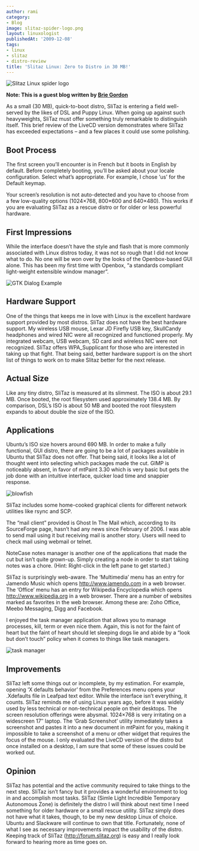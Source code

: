 ```yaml
---
author: rami
category:
- Blog
image: slitaz-spider-logo.png
layout: linuxologist
publishedAt: '2009-12-08'
tags:
- linux
- slitaz
- distro-review
title: 'Slitaz Linux: Zero to Distro in 30 MB!'
---
```


![Slitaz Linux spider logo](/assets/images/content/blog/slitaz-spider-logo.png)

 __Note: This is a guest blog written by [Brie Gordon](https://twitter.com/briealeida)__

As a small (30 MB), quick-to-boot distro, SliTaz is entering a field well-served by the likes of DSL and Puppy Linux. When going up against such heavyweights, SliTaz must offer something truly remarkable to distinguish itself. This brief review of the LiveCD version demonstrates where SliTaz has exceeded expectations – and a few places it could use some polishing.

## Boot Process

The first screen you’ll encounter is in French but it boots in English by default.
Before completely booting, you’ll be asked about your locale configuration. Select what’s appropriate. For example, I chose ‘us’ for the Default keymap.

Your screen’s resolution is not auto-detected and you have to choose from a few low-quality options (1024×768, 800×600 and 640×480). This works if you are evaluating SliTaz as a rescue distro or for older or less powerful hardware.

## First Impressions

While the interface doesn’t have the style and flash that is more commonly associated with Linux distros today, it was not so rough that I did not know what to do. No one will be won over by the looks of the Openbox-based GUI alone. This has been my first time with Openbox, “a standards compliant light-weight extensible window manager”.

 ![GTK Dialog Example](/assets/images/content/blog/gtkdialog-example.png)

## Hardware Support

One of the things that keeps me in love with Linux is the excellent hardware support provided by most distros. SliTaz does not have the best hardware support. My wireless USB mouse, Lexar JD Firefly USB key, SkullCandy headphones and wired NIC were all recognized and functioned properly. My integrated webcam, USB webcam, SD card and wireless NIC were not recognized. SliTaz offers WPA_Supplicant for those who are interested in taking up that fight. That being said, better hardware support is on the short list of things to work on to make Slitaz better for the next release.

## Actual Size

Like any tiny distro, SliTaz is measured at its slimmest. The ISO is about 29.1 MB. Once booted, the root filesystem used approximately 138.4 MB. By comparison, DSL’s ISO is about 50 MB and booted the root filesystem expands to about double the size of the ISO.

## Applications

Ubuntu’s ISO size hovers around 690 MB. In order to make a fully functional, GUI distro, there are going to be a lot of packages available in Ubuntu that SliTaz does not offer. That being said, it looks like a lot of thought went into selecting which packages made the cut. GIMP is noticeably absent, in favor of mtPaint 3.30 which is very basic but gets the job done with an intuitive interface, quicker load time and snappier response.

![blowfish](/assets/images/content/blog/blowfish.png)

SliTaz includes some home-cooked graphical clients for different network utilities like rsync and SCP.

The “mail client” provided is Ghost In The Mail which, according to its SourceForge page, hasn’t had any news since February of 2006. I was able to send mail using it but receiving mail is another story. Users will need to check mail using webmail or telnet.

NoteCase notes manager is another one of the applications that made the cut but isn’t quite grown-up. Simply creating a node in order to start taking notes was a chore. (Hint: Right-click in the left pane to get started.)

SliTaz is surprisingly web-aware. The ‘Multimedia’ menu has an entry for Jamendo Music which opens http://www.jamendo.com in a web browser. The ‘Office’ menu has an entry for Wikipedia Encyclopedia which opens http://www.wikipedia.org in a web browser. There are a number of websites marked as favorites in the web browser. Among these are: Zoho Office, Meebo Messaging, Digg and Facebook.

I enjoyed the task manager application that allows you to manage processes, kill, term or even nice them. Again, this is not for the faint of heart but the faint of heart should let sleeping dogs lie and abide by a “look but don’t touch” policy when it comes to things like task managers.

![task manager](/assets/images/content/blog/task-manager.png)

## Improvements

SliTaz left some things out or incomplete, by my estimation. For example, opening ‘X defaults behavior’ from the Preferences menu opens your .Xdefaults file in Leafpad text editor. While the interface isn’t everything, it counts. SliTaz reminds me of using Linux years ago, before it was widely used by less technical or non-technical people on their desktops. The screen resolution offerings were abysmal. 1024×768 is very irritating on a widescreen 17″ laptop. The ‘Grab Screenshot’ utility immediately takes a screenshot and pastes it into a new document in mtPaint for you, making it impossible to take a screenshot of a menu or other widget that requires the focus of the mouse. I only evaluated the LiveCD version of the distro but once installed on a desktop, I am sure that some of these issues could be worked out.

## Opinion

SliTaz has potential and the active community required to take things to the next step. SliTaz isn’t fancy but it provides a wonderful environment to log in and accomplish most tasks. SliTaz (Simle Light Incredible Temporary Autonomous Zone) is definitely the distro I will think about next time I need something for older hardware or a small rescue utility. SliTaz simply does not have what it takes, though, to be my new desktop Linux of choice. Ubuntu and Slackware will continue to own that title. Fortunately, none of what I see as necessary improvements impact the usability of the distro. Keeping track of SliTaz (http://forum.slitaz.org) is easy and I really look forward to hearing more as time goes on.